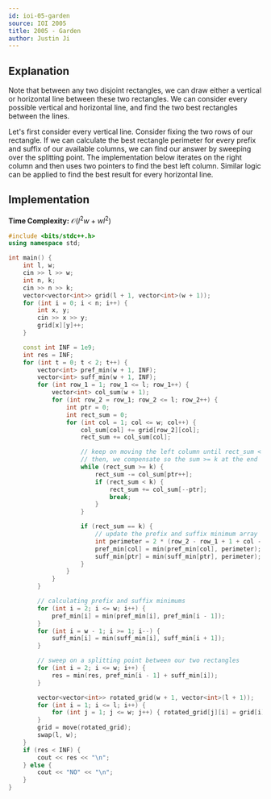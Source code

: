 ```yaml
---
id: ioi-05-garden
source: IOI 2005
title: 2005 - Garden
author: Justin Ji
---
```


## Explanation

Note that between any two disjoint rectangles, we can draw either a vertical
or horizontal line between these two rectangles. We can consider every possible
vertical and horizontal line, and find the two best rectangles between the
lines.

Let's first consider every vertical line. Consider fixing the two rows of our
rectangle. If we can calculate the best rectangle perimeter for
every prefix and suffix of our available columns, we can find our answer by
sweeping over the splitting point. The implementation below iterates on the
right column and then uses two pointers to find the best left column.
Similar logic can be applied to find the best result for every horizontal line.

## Implementation

**Time Complexity:** $\mathcal{O}(l^{2}w + wl^{2})$

<LanguageSection>
<CPPSection>

```cpp
#include <bits/stdc++.h>
using namespace std;

int main() {
	int l, w;
	cin >> l >> w;
	int n, k;
	cin >> n >> k;
	vector<vector<int>> grid(l + 1, vector<int>(w + 1));
	for (int i = 0; i < n; i++) {
		int x, y;
		cin >> x >> y;
		grid[x][y]++;
	}

	const int INF = 1e9;
	int res = INF;
	for (int t = 0; t < 2; t++) {
		vector<int> pref_min(w + 1, INF);
		vector<int> suff_min(w + 1, INF);
		for (int row_1 = 1; row_1 <= l; row_1++) {
			vector<int> col_sum(w + 1);
			for (int row_2 = row_1; row_2 <= l; row_2++) {
				int ptr = 0;
				int rect_sum = 0;
				for (int col = 1; col <= w; col++) {
					col_sum[col] += grid[row_2][col];
					rect_sum += col_sum[col];

					// keep on moving the left column until rect_sum < k
					// then, we compensate so the sum >= k at the end
					while (rect_sum >= k) {
						rect_sum -= col_sum[ptr++];
						if (rect_sum < k) {
							rect_sum += col_sum[--ptr];
							break;
						}
					}

					if (rect_sum == k) {
						// update the prefix and suffix minimum array
						int perimeter = 2 * (row_2 - row_1 + 1 + col - ptr + 1);
						pref_min[col] = min(pref_min[col], perimeter);
						suff_min[ptr] = min(suff_min[ptr], perimeter);
					}
				}
			}
		}

		// calculating prefix and suffix minimums
		for (int i = 2; i <= w; i++) {
			pref_min[i] = min(pref_min[i], pref_min[i - 1]);
		}
		for (int i = w - 1; i >= 1; i--) {
			suff_min[i] = min(suff_min[i], suff_min[i + 1]);
		}

		// sweep on a splitting point between our two rectangles
		for (int i = 2; i <= w; i++) {
			res = min(res, pref_min[i - 1] + suff_min[i]);
		}

		vector<vector<int>> rotated_grid(w + 1, vector<int>(l + 1));
		for (int i = 1; i <= l; i++) {
			for (int j = 1; j <= w; j++) { rotated_grid[j][i] = grid[i][j]; }
		}
		grid = move(rotated_grid);
		swap(l, w);
	}
	if (res < INF) {
		cout << res << "\n";
	} else {
		cout << "NO" << "\n";
	}
}
```

</CPPSection>
</LanguageSection>
